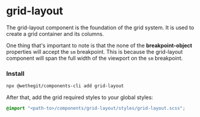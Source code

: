 
<Meta title="components/grid-layout/Readme" />

# grid-layout

The grid-layout component is the foundation of the grid system. It is used to create a grid container and its columns.

One thing that's important to note is that the none of the **breakpoint-object** properties will accept the `sm` breakpoint. This is because the grid-layout component will span the full width of the viewport on the `sm` breakpoint.

### Install

```bash
npx @wethegit/components-cli add grid-layout
```

After that, add the grid required styles to your global styles:

```scss filename="global.scss"
@import "<path-to>/components/grid-layout/styles/grid-layout.scss";
```